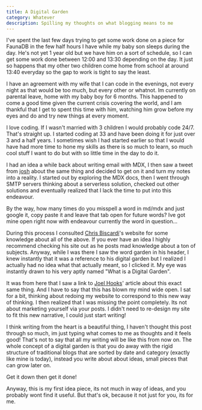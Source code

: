```yaml
---
title: A Digital Garden
category: Whatever
description: Spilling my thoughts on what blogging means to me
---
```


I've spent the last few days trying to get some work done on a piece for FaunaDB
in the few half hours I have while my baby son sleeps during the day. He's not
yet 1 year old but we have him on a sort of schedule, so I can get some work
done between 12:00 and 13:30 depending on the day. It just so happens that my
other two children come home from school at around 13:40 everyday so the gap to
work is tight to say the least.

I have an agreement with my wife that I can code in the evenings, not every
night as that would be too much, but every other or whatnot. Im currently on
parental leave, home with my baby boy for 6 months. This happened to come a good
time given the current crisis covering the world, and I am thankful that I get
to spent this time with him, watching him grow before my eyes and do and try new
things at every moment.

I love coding. If I wasn't married with 3 children I would probably code 24/7.
That's straight up. I started coding at 33 and have been doing it for just over
3 and a half years. I sometimes wish I had started earlier so that I would have
had more time to hone my skills as there is so much to learn, so much cool stuff
I want to do but with so little time in the day to do it.

I had an idea a while back about writing email with MDX, I then saw a tweet from
[josh] about the same thing and decided to get on it and turn my notes into a
reality. I started out by exploring the MDX docs, then I went through SMTP
servers thinking about a serverless solution, checked out other solutions and
eventually realized that I lack the time to put into this endeavour.

By the way, how many times do you misspell a word in md/mdx and just google
it, copy paste it and leave that tab open for future words? Ive got mine open
right now with endeavour currently the word in question...

During this process I consulted [Chris Biscardi]'s website for some knowledge
about all of the above. If you ever have an idea I highly recommend checking his
site out as he posts mad knowledge about a ton of subjects. Anyway, while I was
there I saw the word garden in his header, I knew instantly that it was a
reference to his digital garden but I realized I actually had no idea what that
actually meant, so I clicked it. My eye was instantly drawn to his very aptly
named "What is a Digital Garden".

It was from here that I saw a link to [Joel Hooks]' article about this exact
same thing. And I have to say that this has blown my mind wide open. I sat for a
bit, thinking about redoing my website to correspond to this new way of
thinking. I then realized that I was missing the point completely. Its not about
marketing yourself via your posts. I didn't need to re-design my site to fit
this new narrative, I could just start writing!

I think writing from the heart is a beautiful thing, I haven't thought this post
through so much, im just typing what comes to me as thoughts and it feels good!
That's not to say that all my writing will be like this from now on. The whole
concept of a digital garden is that you do away with the rigid structure of
traditional blogs that are sorted by date and category (exactly like mine is
today), instead you write about about ideas, small pieces that can grow later
on.

Get it down then get it done!

Anyway, this is my first idea piece, its not much in way of ideas, and you
probably wont find it useful. But that's ok, because it not just for you, its
for me.

<!-- Links -->

[josh]: https://twitter.com/JoshWComeau
[chris biscardi]: https://www.christopherbiscardi.com/
[joel hooks]: https://joelhooks.com/digital-garden
